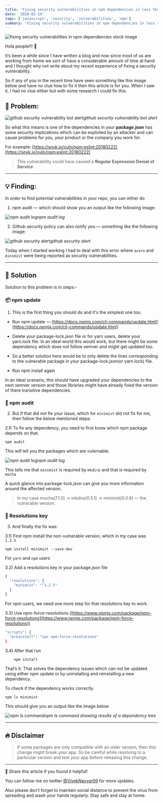 ```yaml
---
title: 'Fixing security vulnerabilities in npm dependencies in less than 3 mins'
date: '2020-03-19'
tags: ['javascript', 'security', 'vulnerabilities', 'npm']
summary: 'Fixing security vulnerabilities in npm dependencies in less than 3 mins'
---
```


![fixing security vulnerabilities in npm dependencies stock image](/static/images/security-issues.png)

Hola people!!! 🥑

It’s been a while since I have written a blog and now since most of us are working from home we sort of have a considerable amount of time at hand and I thought why not write about my recent experience of fixing a security vulnerability.

So if any of you in the recent time have seen something like this image below and have no clue how to fix it then this article is for you. When I saw it, I had no clue either but with some research I could fix this.

## 🔬 Problem:

![github security vulnerability bot alert](https://imgur.com/rDV59Wh.jpg)_github security vulnerability bot alert_

So what this means is one of the dependencies in your **package.json** has some security implications which can be exploited by an attacker and can cause problems for you, your product or the company you work for.

For example: [https://snyk.io/vuln/npm:eslint:20180222](https://snyk.io/vuln/npm:eslint:20180222)

> This vulnerability could have caused a **Regular Expression Denial of Service**

<hr />

## 💡 Finding:

In order to find potential vulnerabilities in your repo, you can either do

1. npm audit — which should show you an output like the following image:

![npm audit log](https://imgur.com/hVdQfxs.jpg)_npm audit log_

2. Github security policy can also notify you — something like the following image:

![github security alert](https://imgur.com/2Tqelpk.jpg)_github security alert_

Today when I started working I had to deal with this error where `acorn` and `minimist` were being reported as security vulnerabilities.

<hr />

## 🎉 Solution

Solution to this problem is in steps:-

### 📦 npm update

1. This is the first thing you should do and it's the simplest one too.

- Run npm update — [https://docs.npmjs.com/cli-commands/update.html](https://docs.npmjs.com/cli-commands/update.html)

- Delete your package-lock.json file or for yarn users, delete your yarn.lock file. In an ideal world this would work, but there might be some dependency which does not follow semver and might get updated too.

- So a better solution here would be to only delete the lines corresponding to the vulnerable package in your package-lock.json(or yarn.lock) file.

- Run npm install again

In an ideal scenario, this should have upgraded your dependencies to the next semver version and those libraries might have already fixed the version of there transitive dependencies.

### 🔭 npm audit

2. But if that did not fix your issue, which for `minimist` did not fix for me, then follow the below mentioned steps:

2.1) To fix any dependency, you need to first know which npm package depends on that.

    npm audit

This will tell you the packages which are vulernable.

![npm audit log](https://imgur.com/hVdQfxs.jpg)_npm audit log_

This tells me that `minimist` is required by `mkdirp` and that is required by `mocha`

A quick glance into package-lock.json can give you more information around the affected version.

> In my case mocha(7.1.0) -> mkdirp(0.5.1) -> minimist(0.0.8) — the vulnerable version.

### 🔑 Resolutions key

3. And finally the fix was:

3.1) First npm install the non-vulnerable version, which in my case was `1.2.5`

```
npm install minimist --save-dev
```

For `yarn` and `npm` users

3.2) Add a resolutions key in your package.json file

```js
{
  "resolutions": {
    "minimist": "^1.2.5"
  }
}
```

For npm users, we need one more step for that resolutions key to work.

3.3) Use npm-force-resolutions ([https://www.npmjs.com/package/npm-force-resolutions](https://www.npmjs.com/package/npm-force-resolutions))

```bash
"scripts": {
  "preinstall": "npx npm-force-resolutions"
}
```

3.4) After that run

```bash
    npm install
```

That’s it. That solves the dependency issues which can not be updated using either npm update or by uninstalling and reinstalling a new dependency.

To check if the dependency works correctly

    npm ls minimist

This should give you an output like the image below

![npm ls command](https://imgur.com/0RpLLPI.jpg)_npm ls command showing results of a dependency tree_

<hr />

## 🔥 Disclaimer

> If some packages are only compatible with an older version, then this change might break your app. So be careful while resolving to a particular version and test your app before releasing this change.

<hr />

👯 Share this article if you found it helpful!

You can follow me on twitter [@VivekNayyar09](https://twitter.com/VivekNayyar09) for more updates.

Also please don’t forget to maintain social distance to prevent the virus from spreading and wash your hands regularly. Stay safe and stay at home.
